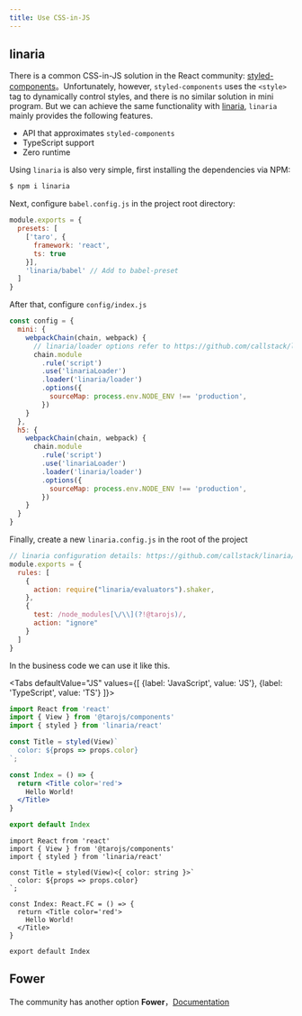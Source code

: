 ```yaml
---
title: Use CSS-in-JS
---
```



## linaria

There is a common CSS-in-JS solution in the React community: [styled-components](https://github.com/styled-components/styled-components)。Unfortunately, however, `styled-components` uses the `<style>` tag to dynamically control styles, and there is no similar solution in mini program. But we can achieve the same functionality with [linaria](https://github.com/callstack/linaria), `linaria` mainly provides the following features.

* API that approximates `styled-components`
* TypeScript support
* Zero runtime

Using `linaria` is also very simple, first installing the dependencies via NPM: 

```bash
$ npm i linaria
```

Next, configure `babel.config.js` in the project root directory:

```js title="babel.config.js"
module.exports = {
  presets: [
    ['taro', {
      framework: 'react',
      ts: true
    }],
    'linaria/babel' // Add to babel-preset
  ]
}
```

After that, configure `config/index.js`

```js title="config/index.js"
const config = {
  mini: {
    webpackChain(chain, webpack) {
      // linaria/loader options refer to https://github.com/callstack/linaria/blob/master/docs/BUNDLERS_INTEGRATION.md#webpack
      chain.module
        .rule('script')
        .use('linariaLoader')
        .loader('linaria/loader')
        .options({
          sourceMap: process.env.NODE_ENV !== 'production',
        })
    }
  },
  h5: {
    webpackChain(chain, webpack) {
      chain.module
        .rule('script')
        .use('linariaLoader')
        .loader('linaria/loader')
        .options({
          sourceMap: process.env.NODE_ENV !== 'production',
        })
    }
  }
}
```

Finally, create a new `linaria.config.js` in the root of the project

```js title="linaria.config.js"
// linaria configuration details: https://github.com/callstack/linaria/blob/master/docs/CONFIGURATION.md#options
module.exports = {
  rules: [
    {
      action: require("linaria/evaluators").shaker,
    },
    {
      test: /node_modules[\/\\](?!@tarojs)/,
      action: "ignore"
    }
  ]
}
```

In the business code we can use it like this.

<Tabs
  defaultValue="JS"
  values={[
    {label: 'JavaScript', value: 'JS'},
    {label: 'TypeScript', value: 'TS'}
  ]}>
<TabItem value="JS">

```jsx
import React from 'react'
import { View } from '@tarojs/components'
import { styled } from 'linaria/react'

const Title = styled(View)`
  color: ${props => props.color}
`;

const Index = () => {
  return <Title color='red'>
    Hello World!
  </Title>
}

export default Index
```

</TabItem>

<TabItem value="TS">

```tsx
import React from 'react'
import { View } from '@tarojs/components'
import { styled } from 'linaria/react'

const Title = styled(View)<{ color: string }>`
  color: ${props => props.color}
`;

const Index: React.FC = () => {
  return <Title color='red'>
    Hello World!
  </Title>
}

export default Index
```

</TabItem>
</Tabs>

## Fower

The community has another option **Fower**，[Documentation](https://fower.vercel.app/zh-cn/docs/use-with-taro)
